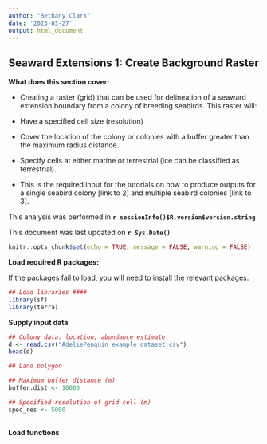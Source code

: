```yaml
---
author: "Bethany Clark"
date: '2023-03-27'
output: html_document
---
```


<!--- This is an HTML comment in RMarkdown. You can use these comments to make notes that won't get read when running the code -->

<!--- {-} curly brackets hash means subsections won't get numbered -->

## Seaward Extensions 1: Create Background Raster

**What does this section cover:**

-   Creating a raster (grid) that can be used for delineation of a seaward extension boundary from a colony of breeding seabirds. This raster will:
  - Have a specified cell size (resolution)
  - Cover the location of the colony or colonies with a buffer greater than the maximum radius distance. 
  - Specify cells at either marine or terrestrial (ice can be classified as terrestrial).

-   This is the required input for the tutorials on how to produce outputs for a single seabird colony [link to 2] and multiple seabird colonies [link to 3].

<!--- Add a space after the line to start the bulleted list -->

<!--- Placing **text** will make text bold -->

This analysis was performed in **`r sessionInfo()$R.version$version.string`**\

This document was last updated on **`r Sys.Date()`** <br>

<!--- In the code chunk below, we specify include = F, so that we will run the chunk but not include the chunk in the final document. We set a global argument in the code chunk of echo = T, so that in later code chunks, the code will be displayed in the RMarkdown document -->

```r
knitr::opts_chunk$set(echo = TRUE, message = FALSE, warning = FALSE)
```

**Load required R packages:**

If the packages fail to load, you will need to install the relevant packages.

```r
## Load libraries ####
library(sf)
library(terra)
```

**Supply input data**

```r
## Colony data: location, abundance estimate
d <- read.csv("AdeliePenguin_example_dataset.csv")
head(d)

## Land polygon

## Maximum buffer distance (m)
buffer.dist <- 10000

## Specified resolution of grid cell (m)
spec_res <- 5000
  
```

**Load functions**
